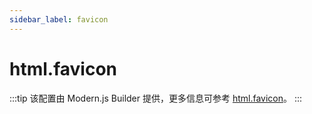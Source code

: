 ```yaml
---
sidebar_label: favicon
---
```


# html.favicon

:::tip
该配置由 Modern.js Builder 提供，更多信息可参考 [html.favicon](https://modernjs.dev/builder/api/config-html.html#html-favicon)。
:::


<Main />

